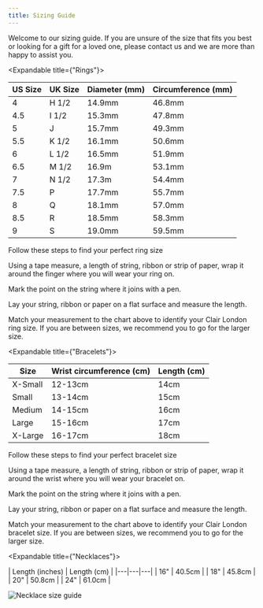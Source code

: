 ```yaml
---
title: Sizing Guide
---
```


Welcome to our sizing guide. If you are unsure of the size that fits you best or looking for a gift for a loved one, please contact us and we are more than happy to assist you.
<Spacing size="sm" />

<Expandable title={"Rings"}>
<Spacing size="sm" />

| US Size | UK Size | Diameter (mm)| Circumference (mm) | 
|---|---|---|---|
| 4| H 1/2 | 14.9mm | 46.8mm |
| 4.5 | I 1/2 | 15.3mm | 47.8mm|
| 5 | J | 15.7mm| 49.3mm|
| 5.5 | K 1/2 | 16.1mm| 50.6mm|
| 6| L 1/2 | 16.5mm| 51.9mm|
| 6.5 | M 1/2 | 16.9m| 53.1mm |
| 7 | N 1/2 | 17.3m| 54.4mm |
| 7.5 | P | 17.7mm | 55.7mm |
| 8 | Q | 18.1mm | 57.0mm |
| 8.5 | R | 18.5mm | 58.3mm |
| 9 | S | 19.0mm | 59.5mm |
<Spacing size="sm" />

Follow these steps to find your perfect ring size
<Spacing size="sm" />

Using a tape measure, a length of string, ribbon or strip of paper, wrap it around the finger where you will wear your ring on.
<Spacing size="sm" />

Mark the point on the string where it joins with a pen.
<Spacing size="sm" />

Lay your string, ribbon or paper on a flat surface and measure the length. 
<Spacing size="sm" />

Match your measurement to the chart above to identify your Clair London ring size. If you are between sizes, we recommend you to go for the larger size. 
</Expandable>

<Expandable title={"Bracelets"}>

<Spacing size="sm" />

| Size | Wrist circumference (cm) | Length (cm) | 
|---|---|---|
| X-Small | 12-13cm | 14cm | 
| Small | 13-14cm | 15cm | 
| Medium | 14-15cm | 16cm | 
| Large | 15-16cm | 17cm | 
| X-Large | 16-17cm | 18cm | 

<Spacing size="sm" />

Follow these steps to find your perfect bracelet size
<Spacing size="sm" />

Using a tape measure, a length of string, ribbon or strip of paper, wrap it around the wrist where you will wear your bracelet on.
<Spacing size="sm" />

Mark the point on the string where it joins with a pen.
<Spacing size="sm" />

Lay your string, ribbon or paper on a flat surface and measure the length. 
<Spacing size="sm" />

Match your measurement to the chart above to identify your Clair London bracelet size. If you are between sizes, we recommend you to go for the larger size. 

</Expandable>

<Expandable title={"Necklaces"}>
<Spacing size="sm" />

| Length (inches) | Length (cm) | 
|---|---|---|
| 16" | 40.5cm | 
| 18" | 45.8cm | 
| 20" | 50.8cm | 
| 24" | 61.0cm | 


![Necklace size guide](./necklace-size-guide.png)

</Expandable>